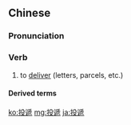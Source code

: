 ==Chinese==
{{zh-forms|s=投递}}

===Pronunciation===
{{zh-pron
|m=tóudì
|c=tau4 dai6
|cat=v
}}

===Verb===
{{zh-verb}}

# to [[deliver]] (letters, parcels, etc.)

====Derived terms====
{{zh-der|投遞員}}

[[ko:投遞]]
[[mg:投遞]]
[[ja:投遞]]